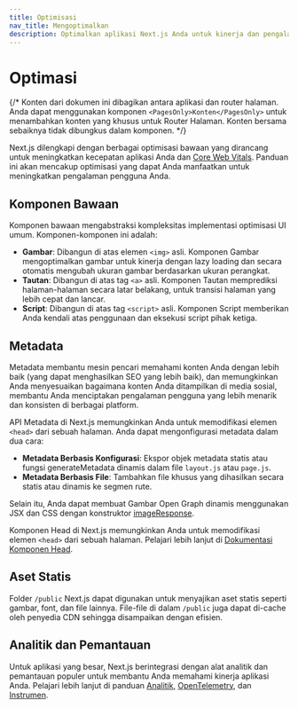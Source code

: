 ```yaml
---
title: Optimisasi
nav_title: Mengoptimalkan
description: Optimalkan aplikasi Next.js Anda untuk kinerja dan pengalaman pengguna terbaik.
---
```


# Optimasi

{/* Konten dari dokumen ini dibagikan antara aplikasi dan router halaman. Anda dapat menggunakan komponen `<PagesOnly>Konten</PagesOnly>` untuk menambahkan konten yang khusus untuk Router Halaman. Konten bersama sebaiknya tidak dibungkus dalam komponen. */}

Next.js dilengkapi dengan berbagai optimisasi bawaan yang dirancang untuk meningkatkan kecepatan aplikasi Anda dan [Core Web Vitals](https://web.dev/vitals/). Panduan ini akan mencakup optimisasi yang dapat Anda manfaatkan untuk meningkatkan pengalaman pengguna Anda.

## Komponen Bawaan

Komponen bawaan mengabstraksi kompleksitas implementasi optimisasi UI umum. Komponen-komponen ini adalah:

- **Gambar**: Dibangun di atas elemen `<img>` asli. Komponen Gambar mengoptimalkan gambar untuk kinerja dengan lazy loading dan secara otomatis mengubah ukuran gambar berdasarkan ukuran perangkat.
- **Tautan**: Dibangun di atas tag `<a>` asli. Komponen Tautan memprediksi halaman-halaman secara latar belakang, untuk transisi halaman yang lebih cepat dan lancar.
- **Script**: Dibangun di atas tag `<script>` asli. Komponen Script memberikan Anda kendali atas penggunaan dan eksekusi script pihak ketiga.

## Metadata

Metadata membantu mesin pencari memahami konten Anda dengan lebih baik (yang dapat menghasilkan SEO yang lebih baik), dan memungkinkan Anda menyesuaikan bagaimana konten Anda ditampilkan di media sosial, membantu Anda menciptakan pengalaman pengguna yang lebih menarik dan konsisten di berbagai platform.

API Metadata di Next.js memungkinkan Anda untuk memodifikasi elemen `<head>` dari sebuah halaman. Anda dapat mengonfigurasi metadata dalam dua cara:

- **Metadata Berbasis Konfigurasi**: Ekspor objek metadata statis atau fungsi generateMetadata dinamis dalam file `layout.js` atau `page.js`.
- **Metadata Berbasis File**: Tambahkan file khusus yang dihasilkan secara statis atau dinamis ke segmen rute.

Selain itu, Anda dapat membuat Gambar Open Graph dinamis menggunakan JSX dan CSS dengan konstruktor [imageResponse](/docs/app/api-reference/functions/image-response).

Komponen Head di Next.js memungkinkan Anda untuk memodifikasi elemen `<head>` dari sebuah halaman. Pelajari lebih lanjut di [Dokumentasi Komponen Head](/docs/pages/api-reference/components/head).

## Aset Statis

Folder `/public` Next.js dapat digunakan untuk menyajikan aset statis seperti gambar, font, dan file lainnya. File-file di dalam `/public` juga dapat di-cache oleh penyedia CDN sehingga disampaikan dengan efisien.

## Analitik dan Pemantauan

Untuk aplikasi yang besar, Next.js berintegrasi dengan alat analitik dan pemantauan populer untuk membantu Anda memahami kinerja aplikasi Anda. Pelajari lebih lanjut di panduan [Analitik](/docs/app/building-your-application/optimizing/analytics), [OpenTelemetry](/docs/pages/building-your-application/optimizing/open-telemetry), dan [Instrumen](/docs/pages/building-your-application/optimizing/instrumentation).
